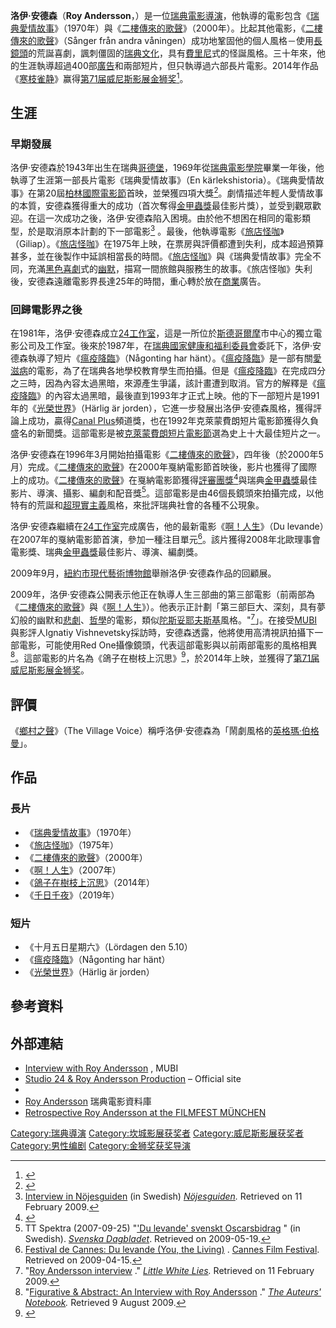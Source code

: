 {{noteTA
|T=zh-cn:罗伊·安德松; zh-tw:洛伊·安德森;
|1=zh-cn:安德松; zh-tw:安德森;
|2=zh-cn:罗伊; zh-tw:洛伊;
|3=zh-cn:寒枝雀静; zh-tw:鴿子在樹枝上沉思; zh-hk:鴿子在樹上反思存在意義;
}}
{{藝人
|姓名 = 洛伊·安德森
|類型 = 導演
|圖片 = Roy Andersson vinnare av Nordiska radets filmpris 2008. Prisutdelningen i Helsingfors 2008-10-28.jpg
|圖片尺寸 = 250px
|圖片簡介 = 洛伊·安德森
|原名 = 
|外文名 = Roy Andersson
|外文 =  Roy Andersson
|羅馬拼音 = 
|英文名 =      
|暱稱 = 
|其他藝名 = 
|國籍 = 瑞典
|民族 = 瑞典
|籍貫 = 
|出生日期 = {{birth date|1943|3|31}}
|出生地點 = 瑞典[[哥德堡|哥德堡]]
|逝世日期 = 
|逝世地點 = 
|職業 = 
|語言 = 
|三圍 = 
|教育程度 = 
|宗教信仰 =
|配偶 = 
|兒女 = 
|父母 = 
|音樂類型 = 
|演奏樂器 = 
|出身地 = 瑞典
|出道作 = 《[[瑞典愛情故事|瑞典愛情故事]]》
|出道日期 = 1970年
|代表作 = 《[[二樓傳來的歌聲|二樓傳來的歌聲]]》（2000年）
|活躍年代 = 1970年 - 
|唱片公司 = 
|經紀公司 = 
|網站 = 
|相關團體 = 
|獎項 = 
|IMDb = 
|現任成員 = 
|過往成員 = 
|音樂專輯 = 
|電影 = 
|電視節目 = 
|舞台劇 = 
|書籍 = 
|academyawards = 
|cannesfilmawards ={{獎項|[[坎城影展評審團獎|坎城影展評審團獎]]|2000年|《[[二樓傳來的歌聲|二樓傳來的歌聲]]》}}
|baftaawards = 
|cesarawards = 
|goldenglobeawards =
|awards =
{{Awards|award=[[金獅獎|金獅獎]] |year=2014年 |title=《[[寒枝雀静|寒枝雀静]]》 |name=[[威尼斯影展|威尼斯影展]] }}
{{Awards|award=[[銀獅獎|銀獅獎]] |year=2019年 |title=洛伊·安德森 |name=[[威尼斯影展|威尼斯影展]] }}
{{Awards|award=最佳影片獎 |year=1970年 |title=《[[瑞典愛情故事|瑞典愛情故事]]》 |name=[[金甲蟲獎|金甲蟲獎]] | year2=2000年 |title2=《[[二樓傳來的歌聲|二樓傳來的歌聲]]》 |year3=2007年 |title3=《[[啊！人生|啊！人生]]》 }}
}}

'''洛伊·安德森'''（'''Roy Andersson'''，{{bd|1943年|3月31日|catIdx=}}）是一位[[瑞典|瑞典]][[電影|電影]][[導演|導演]]，他執導的電影包含《[[瑞典愛情故事|瑞典愛情故事]]》（1970年）與《[[二樓傳來的歌聲|二樓傳來的歌聲]]》（2000年）。比起其他電影，《[[二樓傳來的歌聲|二樓傳來的歌聲]]》（Sånger från andra våningen）成功地鞏固他的個人風格－使用[[長鏡頭|長鏡頭]]的荒誕喜劇，諷刺僵固的[[瑞典文化|瑞典文化]]，具有[[費里尼|費里尼]]式的怪誕風格。三十年來，他的生涯執導超過400部[[廣告|廣告]]和兩部短片，但只執導過六部長片電影。2014年作品《[[寒枝雀静|寒枝雀静]]》赢得[[第71届威尼斯影展|第71届威尼斯影展]][[金狮奖|金狮奖]]<ref >{{cite web |url=http://ent.163.com/14/0907/02/A5GO9IMG00031H2L.html |language= |title=《寒枝雀静》擒威尼斯金狮 《闯入者》颗粒无收 |publisher=网易娱乐 |date=2014-09-07 |accessdate= |archive-date=2014-09-07 |archive-url=https://web.archive.org/web/20140907083009/http://ent.163.com/14/0907/02/A5GO9IMG00031H2L.html |dead-url=no }}</ref>。

==生涯==
===早期發展===
洛伊·安德森於1943年出生在瑞典[[哥德堡|哥德堡]]，1969年從[[瑞典電影學院|瑞典電影學院]]畢業一年後，他執導了生涯第一部長片電影《瑞典愛情故事》（En kärlekshistoria）。《瑞典愛情故事》在第20屆[[柏林國際電影節|柏林國際電影節]]首映，並榮獲四項大獎<ref name="imdb">{{cite web |url=http://www.imdb.com/title/tt0065955/awards |title=IMDB.com: Awards for A Swedish Love Story |accessdate=2010-03-08 |work=imdb.com |archive-date=2017-03-25 |archive-url=https://web.archive.org/web/20170325011719/http://www.imdb.com/title/tt0065955/awards |dead-url=no }}</ref>。劇情描述年輕人愛情故事的本質，安德森獲得重大的成功（首次奪得[[金甲蟲獎|金甲蟲獎]]最佳影片獎），並受到觀眾歡迎。在這一次成功之後，洛伊·安德森陷入困境。由於他不想困在相同的電影類型，於是取消原本計劃的下一部電影<ref>[http://nojesguiden.se/node/14689 Interview in Nöjesguiden] {{webarchive|url=https://archive.is/20120718212423/http://nojesguiden.se/node/14689 |date=2012-07-18 }} (in Swedish) ''[[Nöjesguiden|Nöjesguiden]].'' Retrieved on 11 February 2009.</ref> 。最後，他執導電影《[[旅店怪咖|旅店怪咖]]》（Giliap）。《[[旅店怪咖|旅店怪咖]]》在1975年上映，在票房與評價都遭到失利，成本超過預算甚多，並在後製作中延誤相當長的時間。《[[旅店怪咖|旅店怪咖]]》與《瑞典愛情故事》完全不同，充滿[[黑色喜劇|黑色喜劇]]式的[[幽默|幽默]]，描寫一間旅館與服務生的故事。《旅店怪咖》失利後，安德森遠離電影界長達25年的時間，重心轉於放在[[商業|商業]]廣告。

===回歸電影界之後===
在1981年，洛伊·安德森成立[[24工作室|24工作室]]，這是一所位於[[斯德哥爾摩|斯德哥爾摩]]市中心的獨立電影公司及工作室。後來於1987年，在[[瑞典國家健康和福利委員會|瑞典國家健康和福利委員會]]委託下，洛伊·安德森執導了短片《[[瘟疫降臨|瘟疫降臨]]》（Någonting har hänt）。《[[瘟疫降臨|瘟疫降臨]]》是一部有關[[愛滋病|愛滋病]]的電影，為了在瑞典各地學校教育學生而拍攝。但是《[[瘟疫降臨|瘟疫降臨]]》在完成四分之三時，因為內容太過黑暗，來源產生爭議，該計畫遭到取消。官方的解釋是《[[瘟疫降臨|瘟疫降臨]]》的內容太過黑暗，最後直到1993年才正式上映。他的下一部短片是1991年的《[[光榮世界|光榮世界]]》（Härlig är jorden），它進一步發展出洛伊·安德森風格，獲得評論上成功，贏得[[Canal_Plus|Canal Plus]]頻道獎，也在1992年克萊蒙費朗短片電影節獲得久負盛名的新聞獎。這部電影是被[[克萊蒙費朗短片電影節|克萊蒙費朗短片電影節]]選為史上十大最佳短片之一。

洛伊·安德森在1996年3月開始拍攝電影《[[二樓傳來的歌聲|二樓傳來的歌聲]]》，四年後（於2000年5月）完成。《[[二樓傳來的歌聲|二樓傳來的歌聲]]》在2000年戛納電影節首映後，影片也獲得了國際上的成功。《[[二樓傳來的歌聲|二樓傳來的歌聲]]》在戛納電影節獲得[[坎城影展評審團獎|評審團獎]]<ref name="cannes-2000.com">{{cite web |url=http://www.festival-cannes.com/en/archives/ficheFilm/id/5200/year/2000.html |title=Festival de Cannes: Songs from the Second Floor |accessdate=2009-10-13 |work=festival-cannes.com |archive-date=2012-03-08 |archive-url=https://web.archive.org/web/20120308094357/http://www.festival-cannes.com/en/archives/ficheFilm/id/5200/year/2000.html |dead-url=no }}</ref>與瑞典[[金甲蟲獎|金甲蟲獎]]最佳影片、導演、攝影、編劇和配音獎<ref>TT Spektra (2007-09-25) "[http://www.svd.se/kulturnoje/nyheter/artikel_208537.svd 'Du levande' svenskt Oscarsbidrag] {{Wayback|url=http://www.svd.se/kulturnoje/nyheter/artikel_208537.svd |date=20090804110210 }}" (in Swedish). ''[[Svenska_Dagbladet|Svenska Dagbladet]]''. Retrieved on 2009-05-19.</ref>。這部電影是由46個長鏡頭來拍攝完成，以他特有的荒誕和[[超現實主義|超現實主義]]風格，來批評瑞典社會的各種不公現象。

洛伊·安德森繼續在[[24工作室|24工作室]]完成廣告，​​他的最新電影《[[啊！人生|啊！人生]]》（Du levande）在2007年的戛納電影節首演，參加一種注目單元<ref>[http://www.festival-cannes.com/en/archives/ficheFilm/id/4436111/year/2007.html Festival de Cannes: Du levande (You, the Living)] {{Wayback|url=http://www.festival-cannes.com/en/archives/ficheFilm/id/4436111/year/2007.html |date=20120925072225 }}. [[Cannes_Film_Festival|Cannes Film Festival]]. Retrieved on 2009-04-15.</ref>。該片獲得2008年北歐理事會電影獎、瑞典[[金甲蟲獎|金甲蟲獎]]最佳影片、導演、編劇獎。

2009年9月，[[紐約市|紐約市]][[現代藝術博物館|現代藝術博物館]]舉辦洛伊·安德森作品的回顧展。

2009年，洛伊·安德森公開表示他正在執導人生三部曲的第三部電影（前兩部為《[[二樓傳來的歌聲|二樓傳來的歌聲]]》與《[[啊！人生|啊！人生]]》）。他表示正計劃「第三部巨大、深刻，具有夢幻般的幽默和[[悲劇|悲劇]]、[[哲學|哲學]]的電影，類似[[陀斯妥耶夫斯基|陀斯妥耶夫斯基]]風格。"<ref>"[http://www.littlewhitelies.co.uk/interviews/roy-andersson-13/ Roy Andersson interview] {{webarchive|url=https://web.archive.org/web/20110809131414/http://www.littlewhitelies.co.uk/interviews/roy-andersson-13 |date=2011-08-09 }}." ''[[Little_White_Lies_(magazine)|Little White Lies]].'' Retrieved on 11 February 2009.</ref>」。在接受[[MUBI|MUBI]]與影評人Ignatiy Vishnevetsky採訪時，安德森透露，他將使用高清視訊拍攝下一部電影，可能使用Red One攝像鏡頭，代表這部電影與以前兩部電影的風格相異<ref>"[http://www.theauteurs.com/notebook/posts/888 Figurative & Abstract: An Interview with Roy Andersson] {{Wayback|url=http://www.theauteurs.com/notebook/posts/888 |date=20090918134514 }}." ''[[The_Auteurs'_Notebook|The Auteurs' Notebook]].'' Retrieved 9 August 2009.</ref>。這部電影的片名為《鴿子在樹枝上沉思》<ref>{{Cite web |url=http://orbismediologicus.wordpress.com/2010/09/12/no-shadows-to-hide-in-a-conversation-with-roy-andersson |title=A Conversation with Roy Andersson |access-date=2013-08-27 |archive-date=2021-02-28 |archive-url=https://web.archive.org/web/20210228112718/https://orbismediologicus.wordpress.com/2010/09/12/no-shadows-to-hide-in-a-conversation-with-roy-andersson/ |dead-url=no }}</ref>，於2014年上映，並獲得了[[第71届威尼斯影展|第71届威尼斯影展]][[金狮奖|金狮奖]]。

==評價==
《[[鄉村之聲|鄉村之聲]]》（The Village Voice）稱呼洛伊·安德森為「鬧劇風格的[[英格瑪·伯格曼|英格瑪·伯格曼]]」。

==作品==
===長片===
*《[[瑞典愛情故事|瑞典愛情故事]]》（1970年）
*《[[旅店怪咖|旅店怪咖]]》（1975年）
*《[[二樓傳來的歌聲|二樓傳來的歌聲]]》（2000年）
*《[[啊！人生|啊！人生]]》（2007年）
*《[[鴿子在樹枝上沉思|鴿子在樹枝上沉思]]》（2014年）
*《[[千日千夜|千日千夜]]》（2019年）
===短片===
*《十月五日星期六》（Lördagen den 5.10）
*《[[瘟疫降臨|瘟疫降臨]]》（Någonting har hänt）
*《[[光榮世界|光榮世界]]》（Härlig är jorden）

==參考資料==
{{Reflist}}

==外部連結==
* [http://mubi.com/notebook/posts/figurative-and-abstract-an-interview-with-roy-andersson Interview with Roy Andersson] {{Wayback|url=http://mubi.com/notebook/posts/figurative-and-abstract-an-interview-with-roy-andersson |date=20201119162321 }}, MUBI
*[http://www.royandersson.com/ Studio 24 & Roy Andersson Production] {{Wayback|url=http://www.royandersson.com/ |date=20210213163741 }} – Official site
* {{IMDb name|0027815}}
* [http://www.sfi.se/en-gb/Swedish-film-database/Item/?type=PERSON&itemid=68068 Roy Andersson] {{Wayback|url=http://www.sfi.se/en-gb/Swedish-film-database/Item/?type=PERSON&itemid=68068 |date=20170705201904 }} 瑞典電影資料庫
* [http://www.filmfest-muenchen.de/en/aktuelles/news/2011/5/retrospektive-roy-andersson.aspx Retrospective Roy Andersson at the FILMFEST MÜNCHEN] {{Webarchive|url=https://archive.is/20130210220901/http://www.filmfest-muenchen.de/en/aktuelles/news/2011/5/retrospektive-roy-andersson.aspx |date=2013-02-10 }}

{{威尼斯影展最佳導演銀獅獎}}
{{Authority control}}
{{DEFAULTSORT:Andersson, Roy}}

[[Category:瑞典導演|Category:瑞典導演]]
[[Category:坎城影展获奖者|Category:坎城影展获奖者]]
[[Category:威尼斯影展获奖者|Category:威尼斯影展获奖者]]
[[Category:男性编剧|Category:男性编剧]]
[[Category:金狮奖获奖导演|Category:金狮奖获奖导演]]